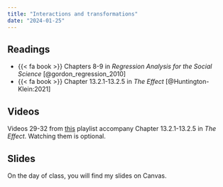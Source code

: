```yaml
---
title: "Interactions and transformations"
date: "2024-01-25"
---
```


## Readings

- {{< fa book >}} Chapters 8-9 in *Regression Analysis for the Social Science* [@gordon_regression_2010]
- {{< fa book >}} Chapter 13.2.1-13.2.5 in *The Effect* [@Huntington-Klein:2021]

## Videos

Videos 29-32 from [this](https://www.youtube.com/watch?v=dpnfjeEHqmQ&list=PLVE5MzKQzt70JVDAmY42q9XR_V9oDUCyo&index=29) playlist accompany Chapter 13.2.1-13.2.5 in *The Effect*. Watching them is optional.

## Slides

On the day of class, you will find my slides on Canvas. 
